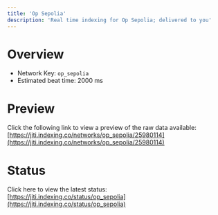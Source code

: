 ```yaml
---
title: 'Op Sepolia'
description: 'Real time indexing for Op Sepolia; delivered to you'
---
```


# Overview
- Network Key: `op_sepolia`
- Estimated beat time: 2000 ms

# Preview
Click the following link to view a preview of the raw data available: [https://jiti.indexing.co/networks/op_sepolia/25980114](https://jiti.indexing.co/networks/op_sepolia/25980114)

# Status
Click here to view the latest status: [https://jiti.indexing.co/status/op_sepolia](https://jiti.indexing.co/status/op_sepolia)
